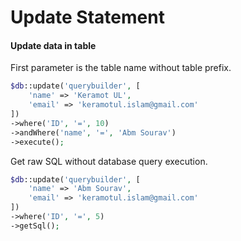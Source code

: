 # Update Statement

#### Update data in table

First parameter is the table name without table prefix.
``` php
$db::update('querybuilder', [
    'name' => 'Keramot UL',
    'email' => 'keramotul.islam@gmail.com'
])
->where('ID', '=', 10)
->andWhere('name', '=', 'Abm Sourav')
->execute();
```

Get raw SQL without database query execution.
``` php
$db::update('querybuilder', [
    'name' => 'Abm Sourav',
    'email' => 'keramotul.islam@gmail.com'
])
->where('ID', '=', 5)
->getSql();
```
